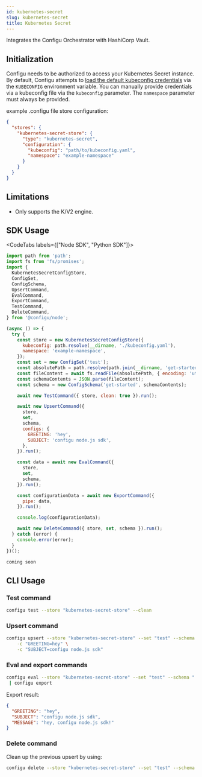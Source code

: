 ```yaml
---
id: kubernetes-secret
slug: kubernetes-secret
title: Kubernetes Secret
---
```


Integrates the Configu Orchestrator with HashiCorp Vault.

## Initialization

Configu needs to be authorized to access your Kubernetes Secret instance. By default, Configu attempts to [load the default kubeconfig credentials](https://kubernetes.io/docs/concepts/configuration/organize-cluster-access-kubeconfig/#the-kubeconfig-environment-variable) via the `KUBECONFIG` environment variable. You can manually provide credentials via a kubeconfig file via the `kubeconfig` parameter. The `namespace` parameter must always be provided.

example .configu file store configuration:

```json
{
  "stores": {
    "kubernetes-secret-store": {
      "type": "kubernetes-secret",
      "configuration": {
        "kubeconfig": "path/to/kubeconfig.yaml",
        "namespace": "example-namespace"
      }
    }
  }
}
```

## Limitations

<Admonition type="info">

- Only supports the K/V2 engine.

</Admonition>

## SDK Usage

<CodeTabs labels={["Node SDK", "Python SDK"]}>

```js
import path from 'path';
import fs from 'fs/promises';
import {
  KubernetesSecretConfigStore,
  ConfigSet,
  ConfigSchema,
  UpsertCommand,
  EvalCommand,
  ExportCommand,
  TestCommand,
  DeleteCommand,
} from '@configu/node';

(async () => {
  try {
    const store = new KubernetesSecretConfigStore({
      kubeconfig: path.resolve(__dirname, './kubeconfig.yaml'),
      namespace: 'example-namespace',
    });
    const set = new ConfigSet('test');
    const absolutePath = path.resolve(path.join(__dirname, 'get-started.cfgu.json'));
    const fileContent = await fs.readFile(absolutePath, { encoding: 'utf8' });
    const schemaContents = JSON.parse(fileContent);
    const schema = new ConfigSchema('get-started', schemaContents);

    await new TestCommand({ store, clean: true }).run();

    await new UpsertCommand({
      store,
      set,
      schema,
      configs: {
        GREETING: 'hey',
        SUBJECT: 'configu node.js sdk',
      },
    }).run();

    const data = await new EvalCommand({
      store,
      set,
      schema,
    }).run();

    const configurationData = await new ExportCommand({
      pipe: data,
    }).run();

    console.log(configurationData);

    await new DeleteCommand({ store, set, schema }).run();
  } catch (error) {
    console.error(error);
  }
})();
```

```python
coming soon
```

</CodeTabs>

## CLI Usage

### Test command

```bash
configu test --store "kubernetes-secret-store" --clean
```

### Upsert command

```bash
configu upsert --store "kubernetes-secret-store" --set "test" --schema "./get-started.cfgu.json" \
    -c "GREETING=hey" \
    -c "SUBJECT=configu node.js sdk"
```

### Eval and export commands

```bash
configu eval --store "kubernetes-secret-store" --set "test" --schema "./get-started.cfgu.json" \
 | configu export
```

Export result:

```json
{
  "GREETING": "hey",
  "SUBJECT": "configu node.js sdk",
  "MESSAGE": "hey, configu node.js sdk!"
}
```

### Delete command

Clean up the previous upsert by using:

```bash
configu delete --store "kubernetes-secret-store" --set "test" --schema "./get-started.cfgu.json"
```
